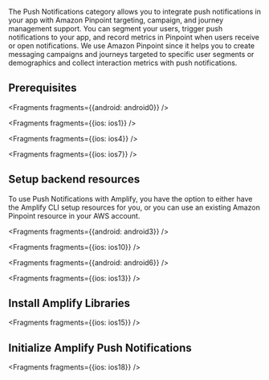 The Push Notifications category allows you to integrate push notifications in your app with Amazon Pinpoint targeting, campaign, and journey management support. You can segment your users, trigger push notifications to your app, and record metrics in Pinpoint when users receive or open notifications.  We use Amazon Pinpoint since it helps you to create messaging campaigns and journeys targeted to specific user segments or demographics and collect interaction metrics with push notifications.

## Prerequisites


<Fragments fragments={{android: android0}} />


<Fragments fragments={{ios: ios1}} />


<Fragments fragments={{ios: ios4}} />


<Fragments fragments={{ios: ios7}} />

## Setup backend resources

To use Push Notifications with Amplify, you have the option to either have the Amplify CLI setup resources for you, or you can use an existing Amazon Pinpoint resource in your AWS account.

<BlockSwitcher>
<Block name="Amplify CLI">


<Fragments fragments={{android: android3}} />


<Fragments fragments={{ios: ios10}} />

</Block>
<Block name="Existing resources">


<Fragments fragments={{android: android6}} />


<Fragments fragments={{ios: ios13}} />

</Block>
</BlockSwitcher>

## Install Amplify Libraries


<Fragments fragments={{ios: ios15}} />

## Initialize Amplify Push Notifications


<Fragments fragments={{ios: ios18}} />
